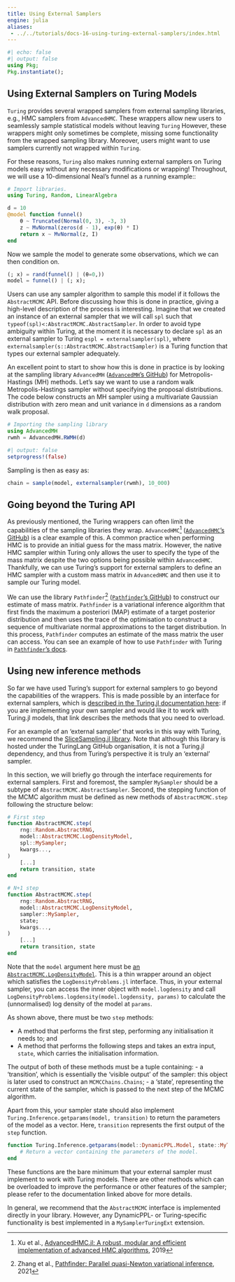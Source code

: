 ```yaml
---
title: Using External Samplers
engine: julia
aliases:
 - ../../tutorials/docs-16-using-turing-external-samplers/index.html
---
```


```julia
#| echo: false
#| output: false
using Pkg;
Pkg.instantiate();
```

## Using External Samplers on Turing Models

`Turing` provides several wrapped samplers from external sampling libraries, e.g., HMC samplers from `AdvancedHMC`.
These wrappers allow new users to seamlessly sample statistical models without leaving `Turing`
However, these wrappers might only sometimes be complete, missing some functionality from the wrapped sampling library.
Moreover, users might want to use samplers currently not wrapped within `Turing`.

For these reasons, `Turing` also makes running external samplers on Turing models easy without any necessary modifications or wrapping!
Throughout, we will use a 10-dimensional Neal's funnel as a running example::

```julia
# Import libraries.
using Turing, Random, LinearAlgebra

d = 10
@model function funnel()
    θ ~ Truncated(Normal(0, 3), -3, 3)
    z ~ MvNormal(zeros(d - 1), exp(θ) * I)
    return x ~ MvNormal(z, I)
end
```

Now we sample the model to generate some observations, which we can then condition on.

```julia
(; x) = rand(funnel() | (θ=0,))
model = funnel() | (; x);
```

Users can use any sampler algorithm to sample this model if it follows the `AbstractMCMC` API.
Before discussing how this is done in practice, giving a high-level description of the process is interesting.
Imagine that we created an instance of an external sampler that we will call `spl` such that `typeof(spl)<:AbstractMCMC.AbstractSampler`.
In order to avoid type ambiguity within Turing, at the moment it is necessary to declare `spl` as an external sampler to Turing `espl = externalsampler(spl)`, where `externalsampler(s::AbstractMCMC.AbstractSampler)` is a Turing function that types our external sampler adequately.

An excellent point to start to show how this is done in practice is by looking at the sampling library `AdvancedMH` ([`AdvancedMH`'s GitHub](https://github.com/TuringLang/AdvancedMH.jl)) for Metropolis-Hastings (MH) methods.
Let's say we want to use a random walk Metropolis-Hastings sampler without specifying the proposal distributions.
The code below constructs an MH sampler using a multivariate Gaussian distribution with zero mean and unit variance in `d` dimensions as a random walk proposal.

```julia
# Importing the sampling library
using AdvancedMH
rwmh = AdvancedMH.RWMH(d)
```

```julia
#| output: false
setprogress!(false)
```

Sampling is then as easy as:


```julia
chain = sample(model, externalsampler(rwmh), 10_000)
```

## Going beyond the Turing API

As previously mentioned, the Turing wrappers can often limit the capabilities of the sampling libraries they wrap.
`AdvancedHMC`[^1] ([`AdvancedHMC`'s GitHub](https://github.com/TuringLang/AdvancedHMC.jl)) is a clear example of this. A common practice when performing HMC is to provide an initial guess for the mass matrix.
However, the native HMC sampler within Turing only allows the user to specify the type of the mass matrix despite the two options being possible within `AdvancedHMC`.
Thankfully, we can use Turing's support for external samplers to define an HMC sampler with a custom mass matrix in `AdvancedHMC` and then use it to sample our Turing model.

We can use the library `Pathfinder`[^2] ([`Pathfinder`'s GitHub](https://github.com/mlcolab/Pathfinder.jl)) to construct our estimate of mass matrix.
`Pathfinder` is a variational inference algorithm that first finds the maximum a posteriori (MAP) estimate of a target posterior distribution and then uses the trace of the optimisation to construct a sequence of multivariate normal approximations to the target distribution.
In this process, `Pathfinder` computes an estimate of the mass matrix the user can access.
You can see an example of how to use `Pathfinder` with Turing in [`Pathfinder`'s docs](https://mlcolab.github.io/Pathfinder.jl/stable/examples/turing/).

## Using new inference methods

So far we have used Turing's support for external samplers to go beyond the capabilities of the wrappers.
This is made possible by an interface for external samplers, which is [described in the Turing.jl documentation here](https://turinglang.org/Turing.jl/stable/api/Inference/#Turing.Inference.ExternalSampler): if you are implementing your own sampler and would like it to work with Turing.jl models, that link describes the methods that you need to overload.

For an example of an 'external sampler' that works in this way with Turing, we recommend the [SliceSampling.jl library](https://github.com/TuringLang/SliceSampling.jl).
Note that although this library is hosted under the TuringLang GitHub organisation, it is not a Turing.jl dependency, and thus from Turing's perspective it is truly an 'external' sampler.

In this section, we will briefly go through the interface requirements for external samplers.
First and foremost, the sampler `MySampler` should be a subtype of `AbstractMCMC.AbstractSampler`.
Second, the stepping function of the MCMC algorithm must be defined as new methods of `AbstractMCMC.step` following the structure below:

```julia
# First step
function AbstractMCMC.step(
    rng::Random.AbstractRNG,
    model::AbstractMCMC.LogDensityModel,
    spl::MySampler;
    kwargs...,
)
    [...]
    return transition, state
end

# N+1 step
function AbstractMCMC.step(
    rng::Random.AbstractRNG,
    model::AbstractMCMC.LogDensityModel,
    sampler::MySampler,
    state;
    kwargs...,
) 
    [...]
    return transition, state
end
```

Note that the `model` argument here must be [an `AbstractMCMC.LogDensityModel`](https://turinglang.org/AbstractMCMC.jl/stable/api/#AbstractMCMC.LogDensityModel).
This is a thin wrapper around an object which satisfies the `LogDensityProblems.jl` interface.
Thus, in your external sampler, you can access the inner object with `model.logdensity` and call `LogDensityProblems.logdensity(model.logdensity, params)` to calculate the (unnormalised) log density of the model at `params`.

As shown above, there must be two `step` methods:
    
 - A method that performs the first step, performing any initialisation it needs to; and
 - A method that performs the following steps and takes an extra input, `state`, which carries the initialisation information.

The output of both of these methods must be a tuple containing:
 - a 'transition', which is essentially the 'visible output' of the sampler: this object is later used to construct an `MCMCChains.Chains`;
 - a 'state', representing the current state of the sampler, which is passed to the next step of the MCMC algorithm.

Apart from this, your sampler state should also implement `Turing.Inference.getparams(model, transition)` to return the parameters of the model as a vector.
Here, `transition` represents the first output of the `step` function.

```julia
function Turing.Inference.getparams(model::DynamicPPL.Model, state::MyTransition)
    # Return a vector containing the parameters of the model.
end
```

These functions are the bare minimum that your external sampler must implement to work with Turing models.
There are other methods which can be overloaded to improve the performance or other features of the sampler; please refer to the documentation linked above for more details.

In general, we recommend that the `AbstractMCMC` interface is implemented directly in your library.
However, any DynamicPPL- or Turing-specific functionality is best implemented in a `MySamplerTuringExt` extension.

[^1]: Xu et al., [AdvancedHMC.jl: A robust, modular and efficient implementation of advanced HMC algorithms](http://proceedings.mlr.press/v118/xu20a/xu20a.pdf), 2019
[^2]: Zhang et al., [Pathfinder: Parallel quasi-Newton variational inference](https://arxiv.org/abs/2108.03782), 2021
